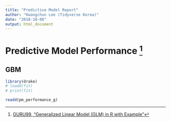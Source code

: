 ```yaml
---
title: "Predictive Model Report"
author: "Kwangchun Lee (Tidyverse Korea)"
date: "2018-10-08"
output: html_document
---
```


# Predictive Model Performance [^glm-reference] {#predictive-model}

[^glm-reference]: [GURU99, "Generalized Linear Model (GLM) in R with Example"](https://www.guru99.com/r-generalized-linear-model.html)

## GBM {#predictive-model-gbm}

```r
library(drake)
# loadd(fit)
# print(fit)

readd(pm_performance_g)
```